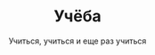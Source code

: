 ---
title: Учёба
subtitle: Учиться, учиться и еще раз учиться
period: '25.02.2024'
cover:
  src: '/images/projects/studyAndSports/hero.jpg'
  alt: 'Подготовка'
role: 'Подготовка'
space: 'Команда'
tags: ['Лидер', 'Велоспорт', 'ВелоЛидер', 'Спорт', 'Победа будет за нами']
stack: ['Ответственность', 'Сила воли', 'Лидерство', 'Тактика', 'Смелость']
externals:
  Website: 'https://vk.com/teamvelolider'
background: 'Время весеннего сбора для нашей команды – это не только интенсивные тренировки и подготовка к соревнованиям, но и продолжение нашей образовательной программы. Наши ребята постоянно стремятся к совершенству не только на спортивном поле, но и в учебной среде.'
backgroundSecond: 'Мы понимаем, что успех требует не только физической выносливости, но и умственной готовности. Каждый день мы выполняем учебные задания и занимаемся по расписанию. Любые трудности, с которыми спортсмены сталкиваются на этом пути, решаются вместе, помогая друг другу и делясь знаниями. Весь наш коллектив, начиная от тренера и до самых молодых спортсменов, понимает, как важна образовательная подготовка для  будущего. Мы стремимся не только к победам на спортивных соревнованиях, но и к успеху во всех аспектах жизни.'
carousel:
  - src: '/images/projects/studyAndSports/1.jpg'
    alt: 'Спортсмены ВелоЛидер'
  - src: '/images/projects/studyAndSports/2.jpg'
    alt: 'Спортсмены ВелоЛидер'
---